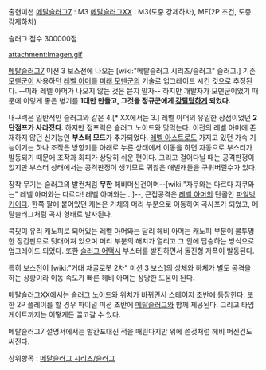 출현미션
[[메탈슬러그7]] : M3
[[메탈슬러그XX]] : M3(도중 강제하차), MF(2P 조건, 도중 강제하차)

슬러그 점수
300000점

attachment:Imagen.gif

[[메탈슬러그7]] 미션 3 보스전에 나오는 [wiki:"메탈슬러그 시리즈/슬러그" 슬러그.] 기존 [[모덴군]]이 사용하던 [[레벨 아머]]를 [[미래 모덴군]]의 기술로 업그레이드 시킨 것으로 추정된다. --미래 레벨 아머가 나오지 않는 것은 묻지 말자-- 하지만 개발자가 모덴군이었기 때문에 이렇게 좋은 병기를 '''1대만 만들고, 그것을 정규군에게 [[강탈]]당하게 되었다.'''


내구력은 일반적인 슬러그와 같은 4.[* XX에서는 3.] 레벨 아머의 유일한 장점이었던 '''2단점프가 사라졌다'''. 하지만 점프력은 슬러그 노이드와 맞먹는다. 이전의 레벨 아머에 존재하지 않던 신기능인 '''부스터 모드'''가 추가되었다. [[레벨 아스트로]]도 가지고 있던 가속 기능이기는 하나 조작은 방향키를 아래로 누른 상태에서 이동을 하면 자동으로 부스터가 발동되기 때문에 조작과 회피가 상당히 쉬운 편이다. 그리고 걸어다닐 때는 공격판정이 없지만 부스터 상태에서는 공격판정이 생기므로 귀찮은 애벌래들을 구워버릴수가 있다.

장착 무기는 슬러그의 발컨처럼 '''무한''' 헤비머신건이며--[wiki:"자쿠와는 다르다 자쿠와는" 레벨 아머와는 다르다! 레벨 아머와는...]--, 근접공격은 [[레벨 아머]]의 단골인 [[파일벙커]]이다. 한쪽 팔에 붙어있던 캐논은 기체의 머리 부분으로 이동하여 곡사포가 되었고, 메탈슬러그처럼 곡사 형태로 발사된다.

콕핏이 유리 캐노피로 되어있는 레벨 아머와는 달리 헤비 아머는 캐노피 부분이 불투명한 장갑판으로 덧대어져 있으며 머리 부분의 해치가 열리고 그 안에 탑승하는 방식으로 업그레이드 되었다. 또한 [[슬러그 어택]]시 부스터를 발진하면서 돌진형 자폭이 발동된다.

특히 보스전이 [wiki:"거대 채굴로봇 2차" 미션 3 보스]의 상체와 하체가 별도 공격을 하는 상황이라 이동 속도가 빠른 헤비 아머는 상당한 도움이 된다.

[[메탈슬러그XX]]에서는 [[슬러그 노이드]]와 위치가 바뀌면서 스테이지 초반에 등장한다. 또한 2P 플레이를 할 경우 파이널 미션 초반에 [[메탈슬러그]]와 함께 제공된다. 그리고 타임게이트까지는 어떻게든 끌고갈 수 있다.

메탈슬러그7 설명서에서는 발칸포대신 적을 때린다지만 위에 쓴것처럼 헤비 머신건도 써진다.

상위항목 : [[메탈슬러그 시리즈/슬러그]]
